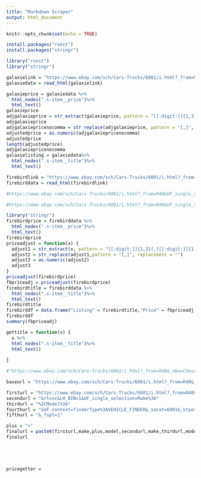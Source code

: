 ```yaml
---
title: "Markdown Scraper"
output: html_document
---
```


```r
knitr::opts_chunk$set(echo = TRUE)
```

```r
install.packages("rvest")
install.packages("stringr")
```

```r
library("rvest")
library("stringr")
```
```r
galaxielink = "https://www.ebay.com/sch/Cars-Trucks/6001/i.html?_from=R40&_trksid=p2380057.m570.l2632.R2.TR12.TRC2.A0.H0.Xedsel+.TRS0&_nkw=edsel&UF_single_selection=Make%3AFord%2CModel%3AGalaxie&UF_context=finderType%3AVEHICLE_FINDER&_sacat=6001&_stpos=60625&_fspt=1"
galaxiedata = read_html(galaxielink)

```

```r
galaxieprice = galaxiedata %>%
  html_nodes(".s-item__price")%>%
  html_text()
galaxieprice
adjgalaxieprice = str_extract(galaxieprice, pattern = "[[:digit:]]{1,3}[,][[:digit:]]{1,3}")
adjgalaxieprice
adjgalaxiepricenocomma = str_replace(adjgalaxieprice, pattern = "[,]", replacement = "")
adjustedprice = as.numeric(adjgalaxiepricenocomma)
adjustedprice
length(adjustedprice)
adjgalaxiepricenocomma
galaxielisting = galaxiedata%>%
  html_nodes(".s-item__title")%>%
  html_text()

```

```r
firebirdlink = "https://www.ebay.com/sch/Cars-Trucks/6001/i.html?_from=R40&UF_single_selection=Make%3APontiac%2CModel%3AFirebird&UF_context=finderType%3AVEHICLE_FINDER&_sacat=6001&_stpos=60625&_fspt=1&Model%2520Year=1993%7C1994%7C1995%7C1996%7C1997%7C1998%7C1999%7C2000%7C2001%7C2002&_nkw=Pontiac+Firebird&rt=nc&LH_BIN=1"
firebirddata = read_html(firebirdlink)

#https://www.ebay.com/sch/Cars-Trucks/6001/i.html?_from=R40&UF_single_selection=Make%3AChevrolet%2CModel%3ACorvette&UF_context=finderType%3AVEHICLE_FINDER&_sacat=6001&_stpos=60625&_fspt=1&Model%2520Year=1993%7C1994%7C1995%7C1996%7C1997%7C1998%7C1999%7C2000%7C2001%7C2002&_nkw=Chevrolet+Corvette&rt=nc&LH_BIN=1

#https://www.ebay.com/sch/Cars-Trucks/6001/i.html?_from=R40&UF_single_selection=Make%3Aporsche%2CModel%3A911&UF_context=finderType%3AVEHICLE_FINDER&_sacat=6001&_stpos=60625&_fspt=1&Model%2520Year=1993%7C1994%7C1995%7C1996%7C1997%7C1998%7C1999%7C2000%7C2001%7C2002&_nkw=porsche+911&rt=nc&LH_BIN=1


```
```r
library("stringr")
firebirdprice = firebirddata %>%
  html_nodes(".s-item__price")%>%
  html_text()
firebirdprice
priceadjust = function(x) {
  adjust1 = str_extract(x, pattern = "[[:digit:]]{1,3}[,][[:digit:]]{1,3}")
  adjust2 = str_replace(adjust1,pattern = "[,]", replacement = "")
  adjust3 = as.numeric(adjust2)
  adjust3
}
priceadjust(firebirdprice)
fbpriceadj = priceadjust(firebirdprice)
firebirdtitle = firebirddata %>%
  html_nodes(".s-item__title")%>%
  html_text()
firebirdtitle
firebirddf = data.frame("Listing" = firebirdtitle,"Price" = fbpriceadj)
firebirddf
summary(fbpriceadj)

gettitle = function(x) {
  x %>%
  html_nodes(".s-item__title")%>%
  html_text()
  
}

#"https://www.ebay.com/sch/Cars-Trucks/6001/i.html?_from=R40&_nkw=Chevrolet+Corvette&rt=nc&LH_BIN=1&UF_single_selection=Make%3AChevrolet%2CModel%3ACorvette&UF_context=finderType%3AVEHICLE_FINDER&_sacat=6001&_stpos=60625&_fspt=1"
```
```r
baseurl = "https://www.ebay.com/sch/Cars-Trucks/6001/i.html?_from=R40&_nkw=Chevrolet+Corvette&rt=nc&LH_BIN=1&UF_single_selection=Make%3AChevrolet%2CModel%3ACorvette&UF_context=finderType%3AVEHICLE_FINDER&_sacat=6001&_stpos=60625&_fspt=1"

firsturl = "https://www.ebay.com/sch/Cars-Trucks/6001/i.html?_from=R40&_nkw="
secondurl = "&rt=nc&LH_BIN=1&UF_single_selection=Make%3A"
thirdurl = "%2CModel%3A"
fourthurl = "&UF_context=finderType%3AVEHICLE_FINDER&_sacat=6001&_stpos="
fifthurl = "&_fspt=1"

plus = "+"
finalurl = paste0(firsturl,make,plus,model,secondurl,make,thirdurl,model,fourthurl)
finalurl






```
```r
pricegetter = 
```

